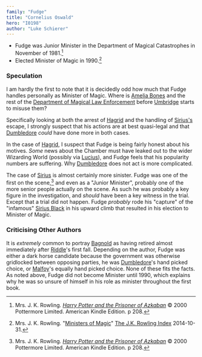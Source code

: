 ```yaml
---
family: "Fudge"
title: "Cornelius Oswald"
hero: "I0198"
author: "Luke Schierer"
---
```


<Individual id={frontmatter.id} ></Individual>

* Fudge was Junior Minister in the Department of Magical Catastrophes in November of 1981.[^220906-1]
* Elected Minister of Magic in 1990.[^220906-2]

[^220906-2]: Mrs. J. K. Rowling.
   "[Ministers of Magic](https://www.rowlingindex.org/work/msmpm/)"
   [The J.K. Rowling Index](https://www.rowlingindex.org) 2014-10-31.

[^220906-1]: Mrs. J. K. Rowling. 
    _[Harry Potter and the Prisoner of Azkaban](https://www.librarything.com/work/2742161)_
    © 2000 Pottermore Limited. American Kindle Edition. p 208. 

### Speculation

I am hardly the first to note that it is decidedly odd how much that Fudge
handles personally as Minister of Magic.  Where is [Amelia Bones][] and the
rest of the [Department of Magical Law Enforcement][MLE] before [Umbridge][]
starts to misuse them? 

[MLE]: <../../../culture/government>

[Amelia Bones]: <../../bones/amelia_susan>

[Umbridge]: <../../umbridge/delores_jane>

Specifically looking at both the arrest of [Hagrid][] and the handling of
[Sirius's][SB] escape, I strongly suspect that his actions are at best quasi-legal
and that [Dumbledore][] *could* have done more in both cases. 

[Hagrid]: <../../hagrid/rubeus>

[SB]: <../../black/sirius_iii>

[Dumbledore]: <../../dumbledore/albus_percival_wulfric_brian>

In the case of [Hagrid][], I suspect that Fudge is being fairly honest about
his motives.  *Some* news about the Chamber must have leaked out to the wider
Wizarding World (possibly via [Lucius][]), and Fudge feels that his popularity
numbers are suffering. Why [Dumbledore][] does not act is more complicated. 

[Lucius]: <../../malfoy/lucius_abraxas>

The case of [Sirius][SB] is almost certainly more sinister.  Fudge was one of
the first on the scene,[^220906-3] and even as a "Junior Minister", probably
one of the more senior people actually on the scene.  As such he was probably a
key figure in the investigation, and *should* have been a key witness in the
trial.  Except that a trial did not happen.  Fudge *probably* rode his
"capture" of the "infamous" [Sirius Black][SB] in his upward climb that
resulted in his election to Minister of Magic.  

[^220906-3]: Mrs. J. K. Rowling. 
    _[Harry Potter and the Prisoner of Azkaban](https://www.librarything.com/work/2742161)_
    © 2000 Pottermore Limited. American Kindle Edition. p 208. 

### Criticising Other Authors

It is *extremely* common to portray [Bagnold][] as having retired almost
immediately after [Riddle][]'s first fall.  Depending on the author, Fudge was
either a dark horse candidate because the government was otherwise gridlocked
between opposing parties, he was [Dumbledore][]'s hand picked choice, or
[Malfoy][]'s equally hand picked choice.  None of these fits the facts.  As
noted above, Fudge did not become Minister until 1990, which explains why he
was so unsure of himself in his role as minister throughout the first book.

[Riddle]: <../../riddle/tom_marvolo>

[Bagnold]: <../../bagnold/millicent>

[Malfoy]: <../../malfoy/lucius_abraxas>
